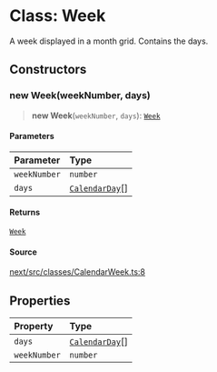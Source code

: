 # Class: Week

A week displayed in a month grid. Contains the days.

## Constructors

### new Week(weekNumber, days)

> **new Week**(`weekNumber`, `days`): [`Week`](/api/next/classes/Week.mdx)

#### Parameters

| Parameter | Type |
| :------ | :------ |
| `weekNumber` | `number` |
| `days` | [`CalendarDay`](/api/next/classes/CalendarDay.mdx)[] |

#### Returns

[`Week`](/api/next/classes/Week.mdx)

#### Source

[next/src/classes/CalendarWeek.ts:8](https://github.com/gpbl/react-day-picker/blob/86f49ff11/next/src/classes/CalendarWeek.ts#L8)

## Properties

| Property | Type |
| :------ | :------ |
| `days` | [`CalendarDay`](/api/next/classes/CalendarDay.mdx)[] |
| `weekNumber` | `number` |
